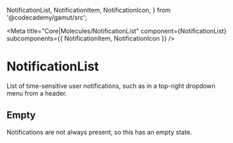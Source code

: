   NotificationList,
  NotificationItem,
  NotificationIcon,
} from '@codecademy/gamut/src';

<Meta
  title="Core|Molecules/NotificationList"
  component={NotificationList}
  subcomponents={{ NotificationItem, NotificationIcon }}
/>

# NotificationList

<StoryStatus status="ready" />

List of time-sensitive user notifications, such as in a top-right dropdown
menu from a header.

<Preview>
  <Story name="NotificationsList">
    <NotificationList
      notifications={[
        {
          campaign: 'python-livestream',
          date: 1,
          iconSettings: {
            color: '#3069f0',
            backgroundColor: '#ffd500',
          },
          iconSlug: 'python',
          id: 'abc',
          link:
            'https://www.codecademy.com/courses/livestreams/projects/livestream-intro-to-statistics-in-python',
          text: 'Check out our Python livestream!',
          unread: true,
        },
        {
          campaign: 'pro-trial',
          date: 2,
          id: '123',
          imageUrl: 'https://bit.ly/2Ckp4eW',
          link:
            'https://www.codecademy.com/subscriptions/proSixMonthV2a/checkout',
          text:
            "It's your last day of Pro Trial! Sign up with Codecademy Pro to get helpful features like quizzes and projects and practice on the Codecademy Go mobile app!",
        },
      ]}
    />
  </Story>
</Preview>

<Props of={NotificationList} />

## Empty

Notifications are not always present, so this has an empty state.

<Preview>
  <Story name="Empty">
    <NotificationList notifications={[]} />
  </Story>
</Preview>
